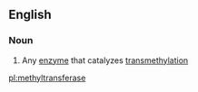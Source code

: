 ==English==

===Noun===
{{wikipedia}}
{{en-noun}}

# {{label|en|enzyme}} Any [[enzyme]] that catalyzes [[transmethylation]]

[[pl:methyltransferase]]